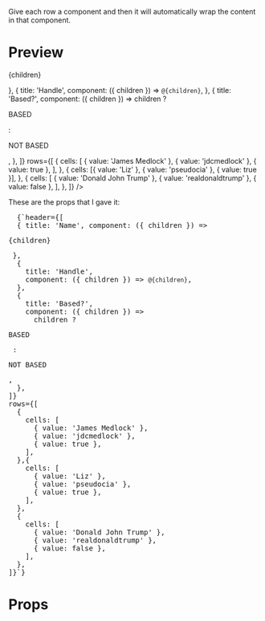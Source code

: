 

<Meta title="Table" component={Table} />

Give each row a component and then it will automatically wrap the content in that component.

# Preview

<Preview>
  <Story name="Table">
    <div style={{ margin: 10 }}>
      <Table
        header={[
          { title: 'Name', component: ({ children }) => <p>{children}</p> },
          {
            title: 'Handle',
            component: ({ children }) => <code>@{children}</code>,
          },
          {
            title: 'Based?',
            component: ({ children }) =>
              children ? <p>BASED</p> : <p>NOT BASED</p>,
          },
        ]}
        rows={[
          {
            cells: [
              { value: 'James Medlock' },
              { value: 'jdcmedlock' },
              { value: true },
            ],
          },
          {
            cells: [{ value: 'Liz' }, { value: 'pseudocia' }, { value: true }],
          },
          {
            cells: [
              { value: 'Donald John Trump' },
              { value: 'realdonaldtrump' },
              { value: false },
            ],
          },
        ]}
      />
    </div>
  </Story>
</Preview>

These are the props that I gave it:

<pre>
  {`header={[
  { title: 'Name', component: ({ children }) => <p>{children}</p> },
  {
    title: 'Handle',
    component: ({ children }) => <code>@{children}</code>,
  },
  {
    title: 'Based?',
    component: ({ children }) =>
      children ? <p>BASED</p> : <p>NOT BASED</p>,
  },
]}
rows={[
  {
    cells: [
      { value: 'James Medlock' },
      { value: 'jdcmedlock' },
      { value: true },
    ],
  },{
    cells: [
      { value: 'Liz' },
      { value: 'pseudocia' },
      { value: true },
    ],
  },
  {
    cells: [
      { value: 'Donald John Trump' },
      { value: 'realdonaldtrump' },
      { value: false },
    ],
  },
]}`}
</pre>

# Props

<Props of={Table} />
